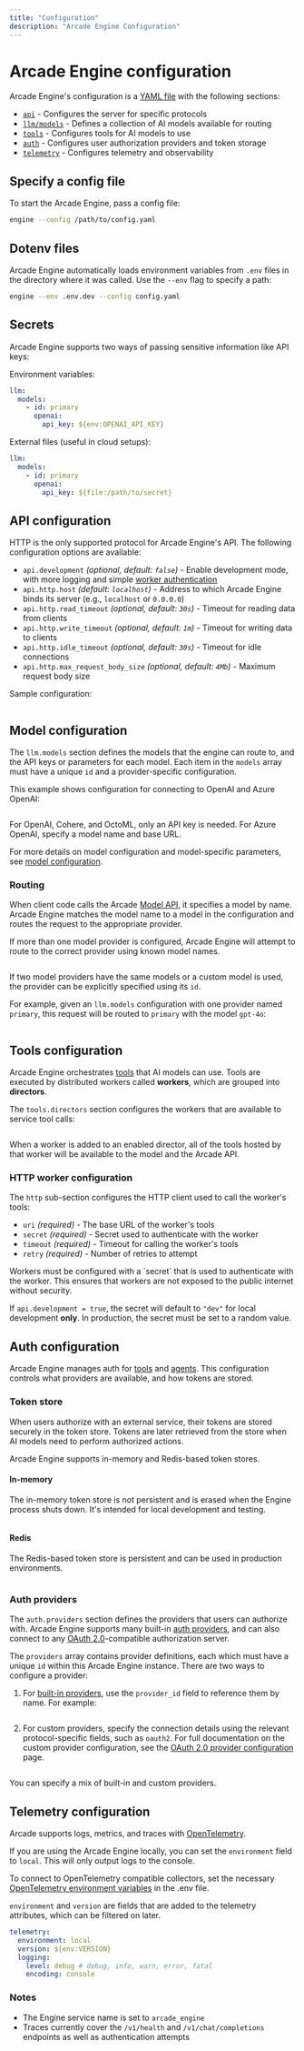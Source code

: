 ```yaml
---
title: "Configuration"
description: "Arcade Engine Configuration"
---
```


# Arcade Engine configuration

Arcade Engine's configuration is a [YAML file](https://yaml.org/) with the following sections:

- [`api`](#api-configuration) - Configures the server for specific protocols
- [`llm/models`](#llm-model-configuration) - Defines a collection of AI models available for routing
- [`tools`](#tools-configuration) - Configures tools for AI models to use
- [`auth`](#auth-configuration) - Configures user authorization providers and token storage
- [`telemetry`](#telemetry-configuration) - Configures telemetry and observability

## Specify a config file

To start the Arcade Engine, pass a config file:

```bash
engine --config /path/to/config.yaml
```

## Dotenv files

Arcade Engine automatically loads environment variables from `.env` files in the directory where it was called. Use the `--env` flag to specify a path:

```bash
engine --env .env.dev --config config.yaml
```

## Secrets

Arcade Engine supports two ways of passing sensitive information like API keys:

Environment variables:

```yaml {5}
llm:
  models:
    - id: primary
      openai:
        api_key: ${env:OPENAI_API_KEY}
```

External files (useful in cloud setups):

```yaml {5}
llm:
  models:
    - id: primary
      openai:
        api_key: ${file:/path/to/secret}
```

## API configuration

HTTP is the only supported protocol for Arcade Engine's API. The following configuration options are available:

- `api.development` _(optional, default: `false`)_ - Enable development mode, with more logging and simple [worker authentication](/home/configure/engine#http-worker-configuration)
- `api.http.host` _(default: `localhost`)_ - Address to which Arcade Engine binds its server (e.g., `localhost` or `0.0.0.0`)
- `api.http.read_timeout` _(optional, default: `30s`)_ - Timeout for reading data from clients
- `api.http.write_timeout` _(optional, default: `1m`)_ - Timeout for writing data to clients
- `api.http.idle_timeout` _(optional, default: `30s`)_ - Timeout for idle connections
- `api.http.max_request_body_size` _(optional, default: `4Mb`)_ - Maximum request body size

Sample configuration:

```yaml file=<rootDir>/examples/code/home/configuration/engine/api.yaml

```

## Model configuration

The `llm.models` section defines the models that the engine can route to, and the API keys or parameters for each model. Each item in the `models` array must have a unique `id` and a provider-specific configuration.

This example shows configuration for connecting to OpenAI and Azure OpenAI:

```yaml file=<rootDir>/examples/code/home/configuration/engine/llm_models.yaml

```

For OpenAI, Cohere, and OctoML, only an API key is needed. For Azure OpenAI, specify a model name and base URL.

For more details on model configuration and model-specific parameters, see [model configuration](/home/configure/models).

### Routing

When client code calls the Arcade [Model API](/home/use-tools/call-tools-with-models), it specifies a model by name. Arcade Engine matches the model name to a model in the configuration and routes the request to the appropriate provider.

If more than one model provider is configured, Arcade Engine will attempt to route to the correct provider using known model names.

```python file=<rootDir>/examples/code/home/configuration/engine/model_selection.implicit.py {9}

```

If two model providers have the same models or a custom model is used, the provider can be explicitly specified using its `id`.

For example, given an `llm.models` configuration with one provider named `primary`, this request will be routed to `primary` with the model `gpt-4o`:

```python file=<rootDir>/examples/code/home/configuration/engine/model_selection.explicit.py#L5- {5}

```

## Tools configuration

Arcade Engine orchestrates [tools](/home/use-tools/tools-overview) that AI models can use. Tools are executed by distributed workers called **workers**, which are grouped into **directors**.

The `tools.directors` section configures the workers that are available to service tool calls:

```yaml file=<rootDir>/examples/code/home/configuration/engine/full_config.yaml#L15-L26

```

When a worker is added to an enabled director, all of the tools hosted by that worker will be available to the model and the Arcade API.

### HTTP worker configuration

The `http` sub-section configures the HTTP client used to call the worker's tools:

- `uri` _(required)_ - The base URL of the worker's tools
- `secret` _(required)_ - Secret used to authenticate with the worker
- `timeout` _(required)_ - Timeout for calling the worker's tools
- `retry` _(required)_ - Number of retries to attempt

<Note>
  Workers must be configured with a `secret` that is used to authenticate with
  the worker. This ensures that workers are not exposed to the public internet
  without security.

If `api.development = true`, the secret will default to `"dev"` for local development **only**. In production, the secret must be set to a random value.

</Note>

## Auth configuration

Arcade Engine manages auth for [tools](/home/auth/auth-tool-calling) and [agents](/home/auth/get-a-token-for-a-user). This configuration controls what providers are available, and how tokens are stored.

### Token store

When users authorize with an external service, their tokens are stored securely in the token store. Tokens are later retrieved from the store when AI models need to perform authorized actions.

Arcade Engine supports in-memory and Redis-based token stores.

#### In-memory

The in-memory token store is not persistent and is erased when the Engine process shuts down. It's intended for local development and testing.

```yaml file=<rootDir>/examples/code/home/configuration/engine/auth_tokenstore.inmemory.yaml

```

#### Redis

The Redis-based token store is persistent and can be used in production environments.

```yaml file=<rootDir>/examples/code/home/configuration/engine/full_config.yaml#L28-L32 {3-5}

```

### Auth providers

The `auth.providers` section defines the providers that users can authorize with. Arcade Engine supports many built-in [auth providers](/home/auth-providers), and can also connect to any [OAuth 2.0](/home/auth-providers/oauth2)-compatible authorization server.

The `providers` array contains provider definitions, each which must have a unique `id` within this Arcade Engine instance. There are two ways to configure a provider:

1. For [built-in providers](/home/auth-providers), use the `provider_id` field to reference them by name. For example:

```yaml file=<rootDir>/examples/code/home/configuration/engine/full_config.yaml#L33-L40 {6}

```

2. For custom providers, specify the connection details using the relevant protocol-specific fields, such as `oauth2`. For full documentation on the custom provider configuration, see the [OAuth 2.0 provider configuration](/home/auth-providers/oauth2) page.

```yaml file=<rootDir>/examples/code/home/configuration/engine/full_config.yaml#L42-L49 {7-8}

```

You can specify a mix of built-in and custom providers.

## Telemetry configuration

Arcade supports logs, metrics, and traces with [OpenTelemetry](https://opentelemetry.io/).

If you are using the Arcade Engine locally, you can set the `environment` field to `local`. This will only output logs to the console.

To connect to OpenTelemetry compatible collectors, set the necessary [OpenTelemetry environment variables](https://opentelemetry.io/docs/specs/otel/configuration/sdk-environment-variables/) in the .env file.

`environment` and `version` are fields that are added to the telemetry attributes, which can be filtered on later.

```yaml
telemetry:
  environment: local
  version: ${env:VERSION}
  logging:
    level: debug # debug, info, warn, error, fatal
    encoding: console
```

### Notes

- The Engine service name is set to `arcade_engine`
- Traces currently cover the `/v1/health` and `/v1/chat/completions` endpoints as well as authentication attempts

